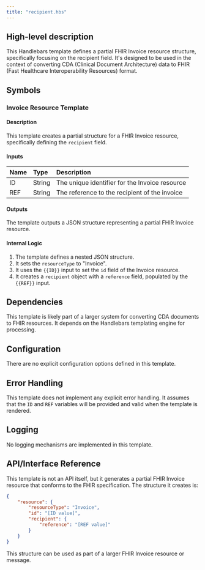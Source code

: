 ```yaml
---
title: "recipient.hbs"
---
```


## High-level description
This Handlebars template defines a partial FHIR Invoice resource structure, specifically focusing on the recipient field. It's designed to be used in the context of converting CDA (Clinical Document Architecture) data to FHIR (Fast Healthcare Interoperability Resources) format.

## Symbols

### Invoice Resource Template
#### Description
This template creates a partial structure for a FHIR Invoice resource, specifically defining the `recipient` field.

#### Inputs
| Name | Type | Description |
|:-----|:-----|:------------|
| ID | String | The unique identifier for the Invoice resource |
| REF | String | The reference to the recipient of the invoice |

#### Outputs
The template outputs a JSON structure representing a partial FHIR Invoice resource.

#### Internal Logic
1. The template defines a nested JSON structure.
2. It sets the `resourceType` to "Invoice".
3. It uses the `{{ID}}` input to set the `id` field of the Invoice resource.
4. It creates a `recipient` object with a `reference` field, populated by the `{{REF}}` input.

## Dependencies
This template is likely part of a larger system for converting CDA documents to FHIR resources. It depends on the Handlebars templating engine for processing.

## Configuration
There are no explicit configuration options defined in this template.

## Error Handling
This template does not implement any explicit error handling. It assumes that the `ID` and `REF` variables will be provided and valid when the template is rendered.

## Logging
No logging mechanisms are implemented in this template.

## API/Interface Reference
This template is not an API itself, but it generates a partial FHIR Invoice resource that conforms to the FHIR specification. The structure it creates is:

```json
{
    "resource": {
        "resourceType": "Invoice",
        "id": "[ID value]",
        "recipient": {
            "reference": "[REF value]"
        }
    }
}
```

This structure can be used as part of a larger FHIR Invoice resource or message.